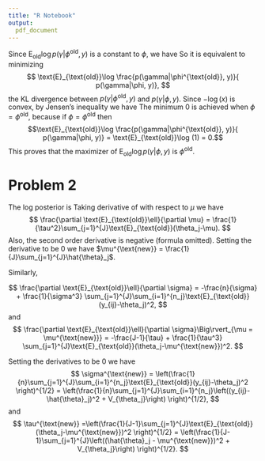 ```yaml
---
title: "R Notebook"
output: 
  pdf_document
---
```

Since $\text{E}_{\text{old}}\log p(\gamma|\phi^{\text{old}}, y)$ is a constant to $\phi$, we have
\begin{align*}
&\quad \text{argmax}_{\phi}\text{E}_{\text{old}}\log p(\gamma|\phi, y) \\
&= \text{argmin}_{\phi}-\text{E}_{\text{old}}\log p(\gamma|\phi, y) \\
&= \text{argmin}_{\phi}\left\{\text{E}_{\text{old}}(-\log p(\gamma|\phi, y) + \log p(\gamma|\phi^{\text{old}}, y)) \right\}\\
&=\text{argmin}_{\phi}\text{E}_{\text{old}}\log \frac{p(\gamma|\phi^{\text{old}}, y)}{ p(\gamma|\phi, y)}.
\end{align*}
So it is equivalent to minimizing
$$
\text{E}_{\text{old}}\log \frac{p(\gamma|\phi^{\text{old}}, y)}{ p(\gamma|\phi, y)},
$$
the KL divergence between $p(\gamma|\phi^{\text{old}}, y)$ and $p(\gamma|\phi, y)$. Since $-\log(x)$ is convex, by Jensen's inequality we have
\begin{align*}
\text{E}_{\text{old}}\log \frac{p(\gamma|\phi^{\text{old}}, y)}{ p(\gamma|\phi, y)} &= \text{E}_{\text{old}}-\log \frac{ p(\gamma|\phi, y)}{p(\gamma|\phi^{\text{old}}, y)}\\
&\geq -\log\text{E}_{\text{old}} \frac{ p(\gamma|\phi, y)}{p(\gamma|\phi^{\text{old}}, y)}\\
&= -\log(1) = 0.
\end{align*}
The minimum $0$ is achieved when $\phi = \phi^{\text{old}}$, because if  $\phi = \phi^{\text{old}}$ then $$\text{E}_{\text{old}}\log \frac{p(\gamma|\phi^{\text{old}}, y)}{ p(\gamma|\phi, y)} = \text{E}_{\text{old}}\log (1) = 0.$$ This proves that the maximizer of $\text{E}_{\text{old}}\log p(\gamma|\phi, y)$ is $\phi^{\text{old}}.$

# Problem 2
The log posterior is 
\begin{align*}
\ell &= \log p(\theta, \mu, \log\sigma, \log\tau | y) \\
&= -n \log\sigma - (J-1)\log\tau - \frac{1}{2\tau^2}\sum_{j=1}^{J}(\theta_j-\mu)^2 - \frac{1}{2\sigma^2}\sum_{j=1}^{J}\sum_{i=1}^{n_j}(y_{ij}-\theta_j)^2 + \text{constant.}
\end{align*}
Taking derivative of with respect to $\mu$ we have
$$
\frac{\partial \text{E}_{\text{old}}\ell}{\partial \mu} = \frac{1}{\tau^2}\sum_{j=1}^{J}\text{E}_{\text{old}}(\theta_j-\mu).
$$
Also, the second order derivative is negative (formula omitted). Setting the derivative to be $0$ we have 
$\mu^{\text{new}} = \frac{1}{J}\sum_{j=1}^{J}\hat{\theta}_j$.

Similarly, 

$$
\frac{\partial \text{E}_{\text{old}}\ell}{\partial \sigma} = -\frac{n}{\sigma} + \frac{1}{\sigma^3} \sum_{j=1}^{J}\sum_{i=1}^{n_j}\text{E}_{\text{old}}(y_{ij}-\theta_j)^2,
$$
and
$$
\frac{\partial \text{E}_{\text{old}}\ell}{\partial \sigma}\Big\rvert_{\mu = \mu^{\text{new}}} = -\frac{J-1}{\tau} + \frac{1}{\tau^3} \sum_{j=1}^{J}\text{E}_{\text{old}}(\theta_j-\mu^{\text{new}})^2.
$$

Setting the derivatives to be $0$ we have 
$$
\sigma^{\text{new}} = \left(\frac{1}{n}\sum_{j=1}^{J}\sum_{i=1}^{n_j}\text{E}_{\text{old}}(y_{ij}-\theta_j)^2 \right)^{1/2} = \left(\frac{1}{n}\sum_{j=1}^{J}\sum_{i=1}^{n_j}\left((y_{ij}-\hat{\theta}_j)^2 + V_{\theta_j}\right) \right)^{1/2},
$$
and 
$$
\tau^{\text{new}} =\left(\frac{1}{J-1}\sum_{j=1}^{J}\text{E}_{\text{old}}(\theta_j-\mu^{\text{new}})^2 \right)^{1/2} = \left(\frac{1}{J-1}\sum_{j=1}^{J}\left((\hat{\theta}_j - \mu^{\text{new}})^2 + V_{\theta_j}\right) \right)^{1/2}.
$$